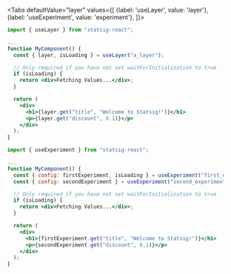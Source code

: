 
<Tabs
  defaultValue="layer"
  values={[
    {label: 'useLayer', value: 'layer'},
    {label: 'useExperiment', value: 'experiment'},
  ]}>

  <TabItem value="layer">

```jsx
import { useLayer } from "statsig-react";

...
function MyComponent() {
  const { layer, isLoading } = useLayer("a_layer");

  // Only required if you have not set waitForInitialization to true
  if (isLoading) {
    return <div>Fetching Values...</div>;
  }

  return (
    <div>
      <h1>{layer.get("title", "Welcome to Statsig!")}</h1>
      <p>{layer.get("discount", 0.1)}</p>
    </div>
  );
}
```

  </TabItem>
  <TabItem value="experiment">

```jsx
import { useExperiment } from "statsig-react";

...
function MyComponent() {
  const { config: firstExperiment, isLoading } = useExperiment("first_experiment");
  const { config: secondExperiment } = useExperiment("second_experiment");

  // Only required if you have not set waitForInitialization to true
  if (isLoading) {
    return <div>Fetching Values...</div>;
  }

  return (
    <div>
      <h1>{firstExperiment.get("title", "Welcome to Statsig!")}</h1>
      <p>{secondExperiment.get("discount", 0.1)}</p>
    </div>
  );
}
```

  </TabItem>
</Tabs>
